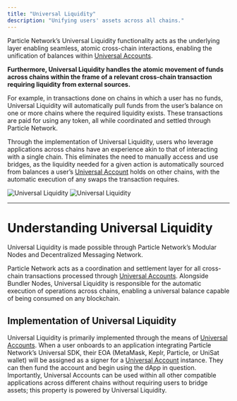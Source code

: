 ```yaml
---
title: "Universal Liquidity"
description: "Unifying users' assets across all chains."
---
```


Particle Network’s Universal Liquidity functionality acts as the underlying layer enabling seamless, atomic cross-chain interactions, enabling the unification of balances within [Universal Accounts](/intro/universal-accounts).

**Furthermore, Universal Liquidity handles the atomic movement of funds across chains within the frame of a relevant cross-chain transaction requiring liquidity from external sources.**

For example, in transactions done on chains in which a user has no funds, Universal Liquidity will automatically pull funds from the user’s balance on one or more chains where the required liquidity exists. These transactions are paid for using any token, all while coordinated and settled through Particle Network.

Through the implementation of Universal Liquidity, users who leverage applications across chains have an experience akin to that of interacting with a single chain. This eliminates the need to manually access and use bridges, as the liquidity needed for a given action is automatically sourced from balances a user’s [Universal Account](/landing/modular-l1/universal-accounts) holds on other chains, with the automatic execution of any swaps the transaction requires.

<Frame caption="Example of cross-chain transaction execution with Particle Network.">
<img
  className="block dark:hidden"
  src="/landing/modular-l1/images/universal-liquidity.png"
  alt="Universal Liquidity"
/>
<img
  className="hidden dark:block"
  src="/landing/modular-l1/images/universal-liquidity.png"
  alt="Universal Liquidity"
/>
</Frame>

***

# Understanding Universal Liquidity

Universal Liquidity is made possible through Particle Network’s Modular Nodes and Decentralized Messaging Network.

Particle Network acts as a coordination and settlement layer for all cross-chain transactions processed through [Universal Accounts](/intro/universal-accounts). Alongside Bundler Nodes, Universal Liquidity is responsible for the automatic execution of operations across chains, enabling a universal balance capable of being consumed on any blockchain.

## Implementation of Universal Liquidity

Universal Liquidity is primarily implemented through the means of [Universal Accounts](/intro/universal-accounts). When a user onboards to an application integrating Particle Network’s Universal SDK, their EOA (MetaMask, Keplr, Particle, or UniSat wallet) will be assigned as a signer for a [Universal Account](/intro/universal-accounts) instance. They can then fund the account and begin using the dApp in question. Importantly, Universal Accounts can be used within all other compatible applications across different chains without requiring users to bridge assets; this property is powered by Universal Liquidity.
